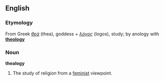 ==English==
===Etymology===
From Greek ''[[θεά]]'' (thea), goddess + ''[[λόγος]]'' (logos), study; by anology with '''[[theology]]'''

===Noun===
{{wikipedia}}
'''thealogy'''
#<!--[[Female]] equivalent of [[theology]];-->The study of religion from a [[feminist]] viewpoint.<!--the [[religious]] aspects of [[feminism]]-->